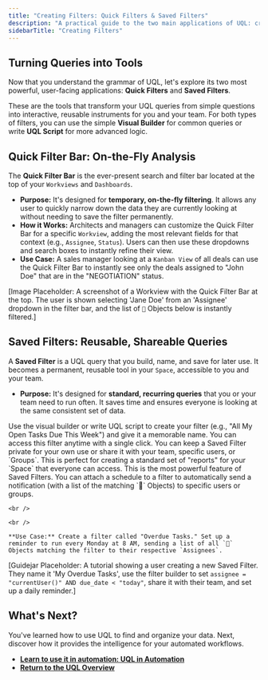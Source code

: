 ```yaml
---
title: "Creating Filters: Quick Filters & Saved Filters"
description: "A practical guide to the two main applications of UQL: creating temporary Quick Filters for on-the-fly analysis and building reusable, shareable Saved Filters."
sidebarTitle: "Creating Filters"
---
```


## Turning Queries into Tools

Now that you understand the grammar of UQL, let's explore its two most powerful, user-facing applications: **Quick Filters** and **Saved Filters**.

These are the tools that transform your UQL queries from simple questions into interactive, reusable instruments for you and your team. For both types of filters, you can use the simple **Visual Builder** for common queries or write **UQL Script** for more advanced logic.

## Quick Filter Bar: On-the-Fly Analysis

The **Quick Filter Bar** is the ever-present search and filter bar located at the top of your `Workviews` and `Dashboards`.

- **Purpose:** It's designed for **temporary, on-the-fly filtering**. It allows any user to quickly narrow down the data they are currently looking at without needing to save the filter permanently.
- **How it Works:** Architects and managers can customize the Quick Filter Bar for a specific `Workview`, adding the most relevant fields for that context (e.g., `Assignee`, `Status`). Users can then use these dropdowns and search boxes to instantly refine their view.
- **Use Case:** A sales manager looking at a `Kanban View` of all deals can use the Quick Filter Bar to instantly see only the deals assigned to "John Doe" that are in the "NEGOTIATION" status.

[Image Placeholder: A screenshot of a Workview with the Quick Filter Bar at the top. The user is shown selecting 'Jane Doe' from an 'Assignee' dropdown in the filter bar, and the list of `🧊` Objects below is instantly filtered.]

## Saved Filters: Reusable, Shareable Queries

A **Saved Filter** is a UQL query that you build, name, and save for later use. It becomes a permanent, reusable tool in your `Space`, accessible to you and your team.

- **Purpose:** It's designed for **standard, recurring queries** that you or your team need to run often. It saves time and ensures everyone is looking at the same consistent set of data.

<CardGroup cols={1}>
  <Card title="Build and Save for Reuse" icon="bookmark" iconType="duotone">
    Use the visual builder or write UQL script to create your filter (e.g., "All My Open Tasks Due This Week") and give it a memorable name. You can access this filter anytime with a single click.
  </Card>
  <Card title="Share with Your Team" icon="users" iconType="duotone">
    You can keep a Saved Filter private for your own use or share it with your team, specific users, or `Groups`. This is perfect for creating a standard set of "reports" for your `Space` that everyone can access.
  </Card>
  <Card title="Schedule Reminders & Reports" icon="bell" iconType="duotone">
    This is the most powerful feature of Saved Filters. You can attach a schedule to a filter to automatically send a notification (with a list of the matching `🧊` Objects) to specific users or groups.

    <br />

    <br />

    **Use Case:** Create a filter called "Overdue Tasks." Set up a reminder to run every Monday at 8 AM, sending a list of all `🧊` Objects matching the filter to their respective `Assignees`.
  </Card>
</CardGroup>

[Guidejar Placeholder: A tutorial showing a user creating a new Saved Filter. They name it 'My Overdue Tasks', use the filter builder to set `assignee = "currentUser()" AND due_date < "today"`, share it with their team, and set up a daily reminder.]

## What's Next?

You've learned how to use UQL to find and organize your data. Next, discover how it provides the intelligence for your automated workflows.

- [**Learn to use it in automation: UQL in Automation**](/platform/core-concepts/uql/uql-in-automation)
- [**Return to the UQL Overview**](/platform/core-concepts/uql)